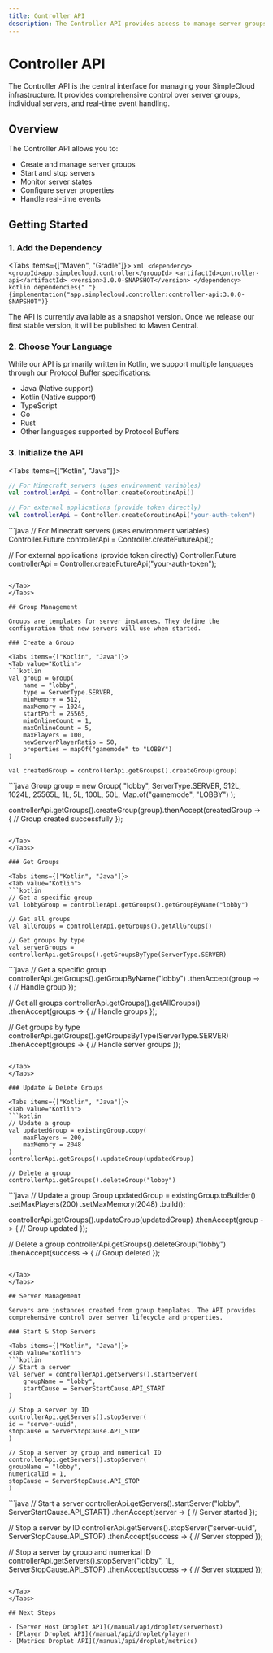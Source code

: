 ```yaml
---
title: Controller API
description: The Controller API provides access to manage server groups and individual servers in your SimpleCloud infrastructure.
---
```


# Controller API

The Controller API is the central interface for managing your SimpleCloud infrastructure. It provides comprehensive control over server groups, individual servers, and real-time event handling.

## Overview

The Controller API allows you to:

- Create and manage server groups
- Start and stop servers
- Monitor server states
- Configure server properties
- Handle real-time events

## Getting Started

### 1. Add the Dependency

<Tabs items={["Maven", "Gradle"]}>
  <Tab value="Maven">
    ```xml
    <dependency>
      <groupId>app.simplecloud.controller</groupId>
      <artifactId>controller-api</artifactId>
      <version>3.0.0-SNAPSHOT</version>
    </dependency>
    ```
  </Tab>
  <Tab value="Gradle">
    ```kotlin dependencies{" "}
    {implementation("app.simplecloud.controller:controller-api:3.0.0-SNAPSHOT")}
    ```
  </Tab>
</Tabs>

<Callout>
  The API is currently available as a snapshot version. Once we release our
  first stable version, it will be published to Maven Central.
</Callout>

### 2. Choose Your Language

While our API is primarily written in Kotlin, we support multiple languages through our [Protocol Buffer specifications](https://buf.build/simplecloud/proto-specs):

- Java (Native support)
- Kotlin (Native support)
- TypeScript
- Go
- Rust
- Other languages supported by Protocol Buffers

### 3. Initialize the API

<Tabs items={["Kotlin", "Java"]}>
<Tab value="Kotlin">
```kotlin
// For Minecraft servers (uses environment variables)
val controllerApi = Controller.createCoroutineApi()

// For external applications (provide token directly)
val controllerApi = Controller.createCoroutineApi("your-auth-token")

````
</Tab>
<Tab value="Java">
```java
// For Minecraft servers (uses environment variables)
Controller.Future controllerApi = Controller.createFutureApi();

// For external applications (provide token directly)
Controller.Future controllerApi = Controller.createFutureApi("your-auth-token");
````

</Tab>
</Tabs>

## Group Management

Groups are templates for server instances. They define the configuration that new servers will use when started.

### Create a Group

<Tabs items={["Kotlin", "Java"]}>
<Tab value="Kotlin">
```kotlin
val group = Group(
    name = "lobby",
    type = ServerType.SERVER,
    minMemory = 512,
    maxMemory = 1024,
    startPort = 25565,
    minOnlineCount = 1,
    maxOnlineCount = 5,
    maxPlayers = 100,
    newServerPlayerRatio = 50,
    properties = mapOf("gamemode" to "LOBBY")
)

val createdGroup = controllerApi.getGroups().createGroup(group)

````
</Tab>
<Tab value="Java">
```java
Group group = new Group(
    "lobby",
    ServerType.SERVER,
    512L,
    1024L,
    25565L,
    1L,
    5L,
    100L,
    50L,
    Map.of("gamemode", "LOBBY")
);

controllerApi.getGroups().createGroup(group).thenAccept(createdGroup -> {
    // Group created successfully
});
````

</Tab>
</Tabs>

### Get Groups

<Tabs items={["Kotlin", "Java"]}>
<Tab value="Kotlin">
```kotlin
// Get a specific group
val lobbyGroup = controllerApi.getGroups().getGroupByName("lobby")

// Get all groups
val allGroups = controllerApi.getGroups().getAllGroups()

// Get groups by type
val serverGroups = controllerApi.getGroups().getGroupsByType(ServerType.SERVER)

````
</Tab>
<Tab value="Java">
```java
// Get a specific group
controllerApi.getGroups().getGroupByName("lobby")
    .thenAccept(group -> {
        // Handle group
    });

// Get all groups
controllerApi.getGroups().getAllGroups()
    .thenAccept(groups -> {
        // Handle groups
    });

// Get groups by type
controllerApi.getGroups().getGroupsByType(ServerType.SERVER)
    .thenAccept(groups -> {
        // Handle server groups
    });
````

</Tab>
</Tabs>

### Update & Delete Groups

<Tabs items={["Kotlin", "Java"]}>
<Tab value="Kotlin">
```kotlin
// Update a group
val updatedGroup = existingGroup.copy(
    maxPlayers = 200,
    maxMemory = 2048
)
controllerApi.getGroups().updateGroup(updatedGroup)

// Delete a group
controllerApi.getGroups().deleteGroup("lobby")

````
</Tab>
<Tab value="Java">
```java
// Update a group
Group updatedGroup = existingGroup.toBuilder()
    .setMaxPlayers(200)
    .setMaxMemory(2048)
    .build();

controllerApi.getGroups().updateGroup(updatedGroup)
    .thenAccept(group -> {
        // Group updated
    });

// Delete a group
controllerApi.getGroups().deleteGroup("lobby")
    .thenAccept(success -> {
        // Group deleted
    });
````

</Tab>
</Tabs>

## Server Management

Servers are instances created from group templates. The API provides comprehensive control over server lifecycle and properties.

### Start & Stop Servers

<Tabs items={["Kotlin", "Java"]}>
<Tab value="Kotlin">
```kotlin
// Start a server
val server = controllerApi.getServers().startServer(
    groupName = "lobby",
    startCause = ServerStartCause.API_START
)

// Stop a server by ID
controllerApi.getServers().stopServer(
id = "server-uuid",
stopCause = ServerStopCause.API_STOP
)

// Stop a server by group and numerical ID
controllerApi.getServers().stopServer(
groupName = "lobby",
numericalId = 1,
stopCause = ServerStopCause.API_STOP
)

````
</Tab>
<Tab value="Java">
```java
// Start a server
controllerApi.getServers().startServer("lobby", ServerStartCause.API_START)
    .thenAccept(server -> {
        // Server started
    });

// Stop a server by ID
controllerApi.getServers().stopServer("server-uuid", ServerStopCause.API_STOP)
    .thenAccept(success -> {
        // Server stopped
    });

// Stop a server by group and numerical ID
controllerApi.getServers().stopServer("lobby", 1L, ServerStopCause.API_STOP)
    .thenAccept(success -> {
        // Server stopped
    });
````

</Tab>
</Tabs>

## Next Steps

- [Server Host Droplet API](/manual/api/droplet/serverhost)
- [Player Droplet API](/manual/api/droplet/player)
- [Metrics Droplet API](/manual/api/droplet/metrics)
